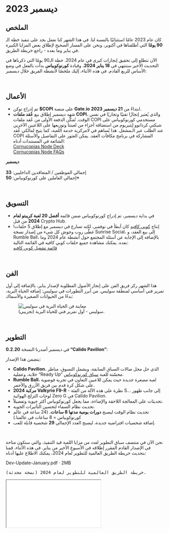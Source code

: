 # ديسمبر 2023  

## الملخص  

كان عام 2023 عامًا استثنائيًا بالنسبة لنا. في هذا الشهر كنا نعمل بجد على تنفيذ خطة الـ **90 يومًا** التي أطلقناها في أكتوبر، ونحن على المسار الصحيح لإطلاق بعض المزايا الكبيرة في يناير وما بعده - راجع خريطة الطريق.  

الآن نتطلع إلى تحقيق إنجازات كبرى في عام 2024. خطة الـ90 يومًا التي ذكرناها في التحديث الأخير ستنتهي في **18 يناير 2024**، وقيادة **كورنوكوبياس** بدأت بالفعل في وضع الأساس للربع القادم. في هذه الأثناء، إليك ملخصًا لأنشطة الفريق خلال ديسمبر:  

<br />

## الأعمال  

<ul className="styled-list">
  <li>تم إدراج توكن <b>$COPI</b> على منصة <b>Gate.io</b> ابتداءً من <b>21 ديسمبر 2023</b>.</li>
  <li>
    شهد ديسمبر إطلاق بيع <b>عُقد ملفات COPI</b>، والذي يُعتبر إنجازًا تقنيًا وتجاريًا في نفس الوقت.  
    تُمكّن الدفعة الأولى من عُقد ملفات COPI مستخدمي كورنوكوبياس على شبكتي كردانوو إيثيريوم من استضافة أجزاء من لعبتنا وتوزيعها على اللاعبين الآخرين عند الطلب عبر الـمشغل.  
    هذا يُساهم في لامركزية خدمة اللعبة، كما يتيح لمالكي عُقد COPI المشاركة في برنامج مكافآت العقد.  
    يمكن العثور على التفاصيل والأسئلة الشائعة في المستندات أدناه:  
    <br />
    <a href="https://drive.google.com/file/d/11Xmx4D1NFG9Sx0NSZfrvbMfm9A-GMMUE/view" target="_blank" rel="noreferrer">Cornucopias Node Deck</a><br />
    <a href="https://drive.google.com/file/d/1qjvX_q_fATl3-u_PcGbDCBIPHCOqXnM_/view" target="_blank" rel="noreferrer">Cornucopias Node FAQs</a>
  </li>
</ul>

<div className="note-box">
  <p style={{margin: 0}}>
    <b>ديسمبر</b><br /><br />
    إجمالي الموظفين / المتعاقدين الداخليين: <b style={{color:"#f59e0b"}}>33</b><br />
    إجمالي العاملين على كورنوكوبياس: <b style={{color:"#f59e0b"}}>50+​</b>
  </p>
</div>

<br />

## التسويق  

<ul className="styled-list">
  <li>في بداية ديسمبر، تم إدراج كورنوكوبياس ضمن قائمة <b>أفضل 20 لعبة كريبتو لعام 2024</b> من قبل Crypto Hub.</li>
  <li>
    إنتاج <a href="/en/community/copicafe">كوبي كافيه</a> كان أبطأ في نوفمبر، لكنه تسارع في ديسمبر مع إطلاق 5 حلقات!  
    غطّى روب وجوش كل شيء من إصدار نسخة Sunrise Social، إلى بيع العقد، و Rumble Ball، بالإضافة إلى الإجابة عن أسئلة المجتمع حول أنشطة عام 2024 وما بعده.  
    يمكنك مشاهدة جميع حلقات كوبي كافيه في القائمة التالية:  
    <br />
    <a href="https://www.youtube.com/playlist?list=PL_C1s_snklF35ostGz_umFpk6zHPTmNeM" target="_blank" rel="noreferrer">قائمة تشغيل كوبي كافيه</a>
  </li>
</ul>

<br />

## الفن  

<p>
هذا الشهر ركز فريق الفن على إنجاز الأصول المطلوبة لإصدار يناير، بالإضافة إلى أول تمرير فني أساسي لمنطقة سوليس.  
من أبرز التطورات في سوليس: إضافة الحياة البرية، بدءًا من الحيوانات الصغيرة والأسماك:  
</p>

<figure className="img-center">
  <img src="/images/status/2023-12/art-preview.avif" alt="معاينة فن الحياة البرية في سوليس" />
  <figcaption>سوليس - أول تمرير فني للحياة البرية (تجريبي).</figcaption>
</figure>

<br />

## التطوير  

<p>في ديسمبر أصدرنا النسخة <b>0.2.20 “Calido Pavilion”</b>:</p>  

<p>يتضمن هذا الإصدار:</p>  

<ul className="styled-list">
  <li>
    <b>Calido Pavilion</b>، الذي حل محل صالات السباق السابقة، ويشمل التسوق، مناظر خلابة، وعملية “Ready Up” محسّنة للعبة  
    <a href="https://www.youtube.com/playlist?list=PL_C1s_snklF35ostGz_umFpk6zHPTmNeM" target="_blank" rel="noreferrer">سباق كورنوكوبياس</a>.
  </li>
  <li><b>Rumble Ball</b>، لعبة مصغرة جديدة حيث يمكن للاعبين التعاون في تجربة فوضوية على شكل كرة قدم بين فريق الأزرق والأحمر.</li>
  <li><b>مركبة 2024 Valkyrie F9-R</b> - نظرة على هذه الآلة من الفئة S… إلى جانب ظهور لوحات التزلج الهوائية Zero G في Calido Pavilion.</li>
  <li>تحديثات على المعالجة اللاحقة والإضاءة، مما يجعل كورنوكوبياس أكثر حيوية وتفصيلاً.</li>
  <li>تحديث نظام السماء لتحسين التأثيرات الجوية.</li>
  <li>تحديث نظام الوقت ليصبح <b>دورات يومية مدتها 8 ساعات</b>. (24 ساعة في عالم كورنوكوبياس = 8 ساعات في عالمنا.)</li>
  <li>إضافة شخصيات افتراضية جديدة، ليصبح العدد الإجمالي <b>29</b> شخصية قابلة للعب.</li>
</ul>  

<br />

<p>
نحن الآن في منتصف سباق التطوير لعدد من مزايا اللعبة قيد التنفيذ، والتي ستكون متاحة في الإصدار القادم المقرر إطلاقه في الأسبوع الأخير من يناير.  
في هذه الأثناء، قمنا بتحديث خريطة الطريق العالمية للتطوير لعام 2024، يمكنك الاطلاع عليها أدناه:  
</p>

<div className="callout-code">
  <span className="title">Dev-Update-January.pdf · 2MB</span>
  <pre>خريطة الطريق العالمية للتطوير لعام 2024 (نسخة محدثة).</pre>
</div>

<div className="pdf-embed">
  <iframe
    className="pdf-frame"
    src="/docs/Dev-Update-January-ar.pdf#view=FitH"
    title="Dev Update January (PDF)"
    loading="lazy"
  />
</div>

</br>

## الويب  

<p>
تركز فريق الويب هذا الشهر بشكل أساسي على اتجاهين:  
دعم الأسواق الجديدة وتطوير حل مخصص لـ DevOps &amp; Infrastructure للعبة.  
وهو مشروع ضخم للفريق، لكنه سيوفر تجربة سلسة لعدد غير محدود من اللاعبين داخل مناطق كورنوكوبياس المختلفة.  
</p>  

<p>تتضمن إنجازات هذا الشهر:</p>  

<ul className="styled-list">
  <li>تحسين تسليم وبنية اللعبة للاستقرار</li>
  <li>إطلاق سوق خاص بعُقد COPI</li>
  <li>تحسين استقرار الـDesktop مشغل</li>
</ul>  

<br />

## المجتمع  

<p>
تركّز تفاعل المجتمع هذا الشهر على عقد ملفات COPI، والتي تُعد أول إصدار عبر السلاسل على شبكة إيثيريوم Layer 2 (سيتم الإعلان عنها قريبًا).  
كانت فعاليات المجتمع أبطأ قليلًا في ديسمبر بسبب العطلات، لكننا سنكثف النشاط مع بداية العام الجديد!  
</p>  

<br />

## وسائل التواصل الاجتماعي  

<ul className="styled-list">
  <li>متابعو تويتر: <b>49k</b></li>
  <li>أعضاء ديسكورد: <b>40k</b></li>
  <li>مشتركو يوتيوب: <b>11.3k</b></li>
  <li>أعضاء تيليجرام: <b>4.07k</b></li>
  <li>إنستغرام: <b>2.50k</b></li>
  <li>متابعو فيسبوك: <b>1.2k</b></li>
  <li>حصة COPI StakePool: <b>16.04m ₳</b> من <b>4,896</b> مفوضًا، <b>2,850</b> بلوك تم إنتاجها</li>
  <li>حصة GYS StakePool: <b>728k ₳</b> من <b>87</b> مفوضًا، <b>416</b> بلوك تم إنتاجها</li>
</ul>  

<br />

## أمور أخرى  

<p>
هدفنا في عام 2024 هو الاستمرار على نفس الوتيرة بإطلاق إصدار جديد للعبة أو ميزة كل شهر.  
إصدار يناير سيصدر في نهاية الشهر، وستتبعها تحديثات شهرية لاحقة.  
ترقبوا المزيد من المعلومات حول المزايا القادمة وفعاليات المجتمع!  
</p>  
